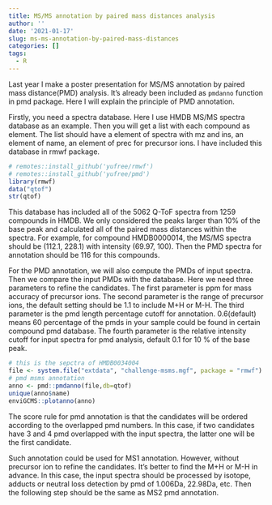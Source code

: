 ```yaml
---
title: MS/MS annotation by paired mass distances analysis
author: ''
date: '2021-01-17'
slug: ms-ms-annotation-by-paired-mass-distances
categories: []
tags:
  - R
---
```


Last year I make a poster presentation for MS/MS annotation by paired mass distance(PMD) analysis. It's already been included as `pmdanno` function in pmd package. Here I will explain the principle of PMD annotation.

Firstly, you need a spectra database. Here I use HMDB MS/MS spectra database as an example. Then you will get a list with each compound as element. The list should have a element of spectra with mz and ins, an element of name, an element of prec for precursor ions. I have included this database in rmwf package.

```r
# remotes::install_github('yufree/rmwf')
# remotes::install_github('yufree/pmd')
library(rmwf)
data("qtof")
str(qtof)
```

This database has included all of the 5062 Q-ToF spectra from 1259 compounds in HMDB. We only considered the peaks larger than 10% of the base peak and calculated all of the paired mass distances within the spectra. For example, for compound HMDB0000014, the MS/MS spectra should be (112.1, 228.1) with intensity (69.97, 100). Then the PMD spectra for annotation should be 116 for this compounds.

For the PMD annotation, we will also compute the PMDs of input spectra. Then we compare the input PMDs with the database. Here we need three parameters to refine the candidates. The first parameter is ppm for mass accuracy of precursor ions. The second parameter is the range of precursor ions, the default setting should be 1.1 to include M+H or M-H. The third parameter is the pmd length percentage cutoff for annotation. 0.6(default) means 60 percentage of the pmds in your sample could be found in certain compound pmd database. The fourth parameter is the relative intensity cutoff for input spectra for pmd analysis, default 0.1 for 10 % of the base peak.

```r
# this is the sepctra of HMDB0034004
file <- system.file("extdata", "challenge-msms.mgf", package = "rmwf")
# pmd msms annotation
anno <- pmd::pmdanno(file,db=qtof)
unique(anno$name)
enviGCMS::plotanno(anno)
```

The score rule for pmd annotation is that the candidates will be ordered according to the overlapped pmd numbers. In this case, if two candidates have 3 and 4 pmd overlapped with the input spectra, the latter one will be the first candidate.

Such annotation could be used for MS1 annotation. However, without precursor ion to refine the candidates. It's better to find the M+H or M-H in advance. In this case, the input spectra should be processed by isotope, adducts or neutral loss detection by pmd of 1.006Da, 22.98Da, etc. Then the following step should be the same as MS2 pmd annotation.
